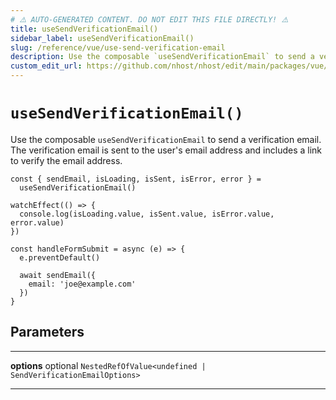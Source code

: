 ```yaml
---
# ⚠️ AUTO-GENERATED CONTENT. DO NOT EDIT THIS FILE DIRECTLY! ⚠️
title: useSendVerificationEmail()
sidebar_label: useSendVerificationEmail()
slug: /reference/vue/use-send-verification-email
description: Use the composable `useSendVerificationEmail` to send a verification email. The verification email is sent to the user's email address and includes a link to verify the email address.
custom_edit_url: https://github.com/nhost/nhost/edit/main/packages/vue/src/useSendVerificationEmail.ts#L41
---
```


# `useSendVerificationEmail()`

Use the composable `useSendVerificationEmail` to send a verification email. The verification email is sent to the user's email address and includes a link to verify the email address.

```tsx
const { sendEmail, isLoading, isSent, isError, error } =
  useSendVerificationEmail()

watchEffect(() => {
  console.log(isLoading.value, isSent.value, isError.value, error.value)
})

const handleFormSubmit = async (e) => {
  e.preventDefault()

  await sendEmail({
    email: 'joe@example.com'
  })
}
```

## Parameters

---

**<span className="parameter-name">options</span>** <span className="optional-status">optional</span> <code>NestedRefOfValue&lt;undefined &#124; SendVerificationEmailOptions&gt;</code>

---

